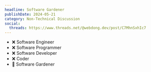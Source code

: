 ```yaml
---
headline: Software Gardener
publishDate: 2024-05-21
category: Non-Technical Discussion
social:
  threads: https://www.threads.net/@webdong.dev/post/C7MhnSxhIc7
---
```


- ❌ Software Engineer
- ❌ Software Programmer
- ❌ Software Developer
- ❌ Coder
- 🌵 Software Gardener
